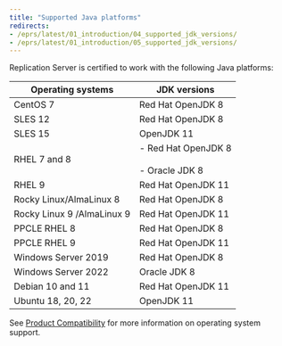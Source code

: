 ```yaml
---
title: "Supported Java platforms"
redirects:
- /eprs/latest/01_introduction/04_supported_jdk_versions/
- /eprs/latest/01_introduction/05_supported_jdk_versions/
---
```


Replication Server is certified to work with the following Java platforms:

|     Operating systems      |                            JDK versions                             |
| -------------------------- | ------------------------------------------------------------------- |
| CentOS 7                   | Red Hat OpenJDK 8                                                   |
| SLES 12                    | Red Hat OpenJDK 8                                                   |
| SLES 15                    | OpenJDK 11                                                          |
| RHEL 7 and 8               | -   Red Hat OpenJDK 8     <br /> <br /> -   Oracle JDK 8     <br /> |
| RHEL 9                     | Red Hat OpenJDK 11                                                  |
| Rocky Linux/AlmaLinux 8    | Red Hat OpenJDK 8                                                   |
| Rocky Linux 9 /AlmaLinux 9 | Red Hat OpenJDK 11                                                  |
| PPCLE RHEL 8               | Red Hat OpenJDK 8                                                   |
| PPCLE RHEL 9               | Red Hat OpenJDK 11                                                  |
| Windows Server 2019        | Red Hat OpenJDK 8                                                   |
| Windows Server 2022        | Oracle JDK 8                                                        |
| Debian 10 and 11           | Red Hat OpenJDK 11                                                  |
| Ubuntu 18, 20, 22          | OpenJDK 11                                                          |

See [Product Compatibility](https://www.enterprisedb.com/platform-compatibility#eprs) for more information on operating system support.
